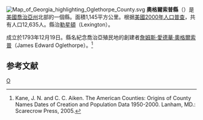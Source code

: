 {{noteTA
|T=zh-hans:奥格尔索普县 (佐治亚州);zh-hk:奧格爾索普縣 (喬治亞州);zh-tw:奧格爾索普郡 (喬治亞州);
}}

[[File:Map_of_Georgia_highlighting_Oglethorpe_County.svg|right]]
'''奧格爾索普縣'''（{{lang-en|Oglethorpe County}}）是[[美國|美國]][[喬治亞州|喬治亞州]]北部的一個縣。面積1,145平方公里。根据[[美國2000年人口普查|美國2000年人口普查]]，共有人口12,635人。縣治[[勒星頓_(喬治亞州)|勒星頓]]（Lexington）。

成立於1793年12月19日。縣名紀念喬治亞殖民地的創建者[[詹姆斯·愛德華·奧格爾索普|詹姆斯·愛德華·奧格爾索普]]（James Edward Oglethorpe）。<ref>Kane, J. N. and C. C. Aiken. The American Counties: Origins of County Names Dates of Creation and Population Data 1950-2000. Lanham, MD.: Scarecrow Press, 2005.</ref>

==参考文献==
<div class="references-small">
<references />
</div>
{{奧格爾索普縣 (喬治亞州)}}
{{Georgia}}
[[Category:佐治亚州行政区划|O]]